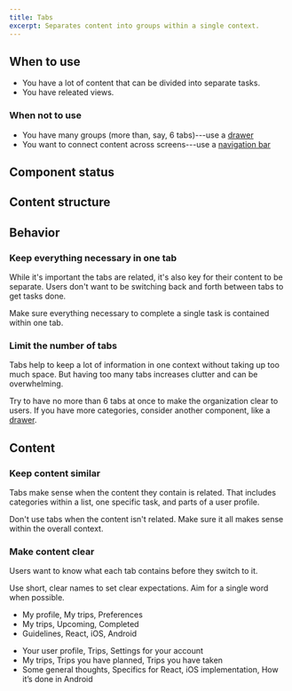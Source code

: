 ```yaml
---
title: Tabs
excerpt: Separates content into groups within a single context.
---
```


<ReactExample name="" />

## When to use

- You have a lot of content that can be divided into separate tasks.
- You have releated views.

### When not to use

- You have many groups (more than, say, 6 tabs)---use a [drawer](/components/overlay/drawer/)
- You want to connect content across screens---use a [navigation bar](/components/navigation/navigationbar/)

## Component status

<ComponentStatus component="Tabs" />

## Content structure

<FigmaFile
  file="4QJZqvBvRrLu6t9mwObCkA"
  node="543%3A1934"
  alt="Label: indicates tab content and works best when short; indicator: shows whether or not the tab is active."
/>

## Behavior

### Keep everything necessary in one tab

While it's important the tabs are related,
it's also key for their content to be separate.
Users don't want to be switching back and forth between tabs to get tasks done.

Make sure everything necessary to complete a single task is contained within one tab.

### Limit the number of tabs

Tabs help to keep a lot of information in one context without taking up too much space.
But having too many tabs increases clutter and can be overwhelming.

Try to have no more than 6 tabs at once to make the organization clear to users.
If you have more categories, consider another component, like a [drawer](/components/overlay/drawer/).

## Content

### Keep content similar

Tabs make sense when the content they contain is related.
That includes categories within a list, one specific task, and parts of a user profile.

Don't use tabs when the content isn't related.
Make sure it all makes sense within the overall context.

### Make content clear

Users want to know what each tab contains before they switch to it.

Use short, clear names to set clear expectations. Aim for a single word
when possible.

<GuidelinesSideBySide>

<Do>

- My profile, My trips, Preferences
- My trips, Upcoming, Completed
- Guidelines, React, iOS, Android

</Do>

<Dont>

- Your user profile, Trips, Settings for your account
- My trips, Trips you have planned, Trips you have taken
- Some general thoughts, Specifics for React, iOS implementation, How it’s done in Android

</Dont>

</GuidelinesSideBySide>
